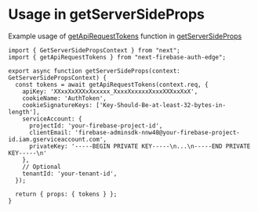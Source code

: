 # Usage in getServerSideProps

Example usage of [getApiRequestTokens](/docs/usage/pages-router-api-routes) function in [getServerSideProps](https://nextjs.org/docs/pages/building-your-application/data-fetching/get-server-side-props)

```tsx
import { GetServerSidePropsContext } from "next";
import { getApiRequestTokens } from "next-firebase-auth-edge";

export async function getServerSideProps(context: GetServerSidePropsContext) {
  const tokens = await getApiRequestTokens(context.req, {
    apiKey: 'XXxxXxXXXxXxxxxx_XxxxXxxxxxXxxxXXXxxXxX',
    cookieName: 'AuthToken',
    cookieSignatureKeys: ['Key-Should-Be-at-least-32-bytes-in-length'],
    serviceAccount: {
      projectId: 'your-firebase-project-id',
      clientEmail: 'firebase-adminsdk-nnw48@your-firebase-project-id.iam.gserviceaccount.com',
      privateKey: '-----BEGIN PRIVATE KEY-----\n...\n-----END PRIVATE KEY-----\n'
    },
    // Optional
    tenantId: 'your-tenant-id',
  });

  return { props: { tokens } };
}
```
